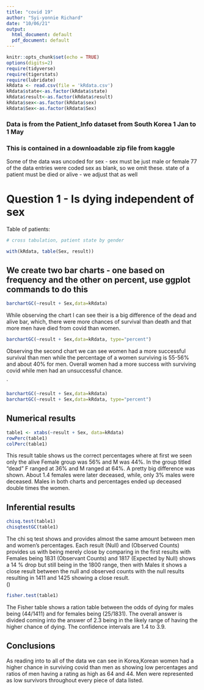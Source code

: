 ```yaml
---
title: "covid 19"
author: "Syi-yonnie Richard"
date: "10/06/21"
output:
  html_document: default
  pdf_document: default
---
```


```r
knitr::opts_chunk$set(echo = TRUE)
options(digits=2)
require(tidyverse)
require(tigerstats)
require(lubridate)
kRdata <- read.csv(file = 'kRdata.csv')  
kRdata$state<-as.factor(kRdata$state)  
kRdata$result<-as.factor(kRdata$result)  
kRdata$sex<-as.factor(kRdata$sex)  
kRdata$Sex<-as.factor(kRdata$Sex)  

```


### Data is from the Patient_Info dataset from South Korea 1 Jan to 1 May 
### This is contained in a downloadable zip file from kaggle

Some of the data was uncoded for sex - sex must be just male or female
77 of the data entries were coded sex  as blank, so we omit these.
state of a patient must be died or alive - we adjust that as well 

  
# Question 1 - Is dying independent of sex




Table of patients:
```r

# cross tabulation, patient state by gender

with(kRdata, table(Sex, result))

```

## We create two bar charts - one based on frequency and the other on percent, use ggplot commands to do this
```r
barchartGC(~result + Sex,data=kRdata)
```



While observing the chart I can see their is a big difference of the dead and alive bar, which, there were more chances of survival than death and that more men have died from covid than women.  


```r
barchartGC(~result + Sex,data=kRdata, type="percent")

```


 Observing the second chart we can see women had a more successful survival than men while the percentage of a women surviving is 55-56% and about 40% for men. Overall women had a more success with surviving covid while men had an unsuccessful chance.  


`
```r
barchartGC(~result + Sex,data=kRdata)
barchartGC(~result + Sex,data=kRdata, type="percent")

```
  





  
## Numerical results

```r
table1 <- xtabs(~result + Sex, data=kRdata)
rowPerc(table1)
colPerc(table1)
```

 This result table shows us the correct percentages where at first we seen only the alive Female group was 56% and M was 44%. In the group titled "dead" F ranged at 36% and M ranged at 64%. A pretty big difference was shown. About 1.4 females were later deceased, while, only 3% males were deceased. Males in both charts and percentages ended up deceased double times the women.


## Inferential results 


```r
chisq.test(table1)
chisqtestGC(table1)
```

The chi sq test shows and provides almost the same amount between men and women's percentages. Each result (Null) and (Observed Counts) provides us with being merely close by comparing in the first results with Females being 1831 (Observant Counts) and 1817 (Expected by Null) shows a 14 % drop but still being in the 1800 range, then with Males it shows a close result between the null and observed counts with the null results resulting in 1411 and 1425 showing a close result.  
()





```r
fisher.test(table1)
```

 The Fisher table shows a ration table between the odds of dying for males being (44/1411) and for females being (25/1831). The overall answer is divided coming into the answer of 2.3 being in the likely range of having the higher chance of dying. The confidence intervals are 1.4 to 3.9.




## Conclusions

As reading into to all of the data we can see in Korea,Korean women had a higher chance in surviving covid than men as showing low percentages and ratios of men having a rating as high as 64 and 44. Men were represented as low survivors throughout every piece of data listed.
